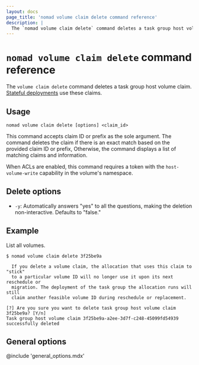```yaml
---
layout: docs
page_title: 'nomad volume claim delete command reference'
description: |
  The `nomad volume claim delete` command deletes a task group host volume claim.
---
```


# `nomad volume claim delete` command reference

The `volume claim delete` command deletes a task group host volume claim.
[Stateful deployments][stateful deployments] use these claims.

## Usage

```plaintext
nomad volume claim delete [options] <claim_id>
```

This command accepts claim ID or prefix as the sole argument. The command
deletes the claim if there is an exact match based on the provided claim
ID or prefix, Otherwise, the command displays a list of matching claims and
information.

When ACLs are enabled, this command requires a token with the
`host-volume-write` capability in the volume's namespace.

## Delete options

- `-y`: Automatically answers "yes" to all the questions, making the deletion
  non-interactive. Defaults to "false."

## Example

List all volumes.

```shell-session
$ nomad volume claim delete 3f25be9a

  If you delete a volume claim, the allocation that uses this claim to "stick"
  to a particular volume ID will no longer use it upon its next reschedule or
  migration. The deployment of the task group the allocation runs will still
  claim another feasible volume ID during reschedule or replacement.

[?] Are you sure you want to delete task group host volume claim 3f25be9a? [Y/n]
Task group host volume claim 3f25be9a-a2ee-3d7f-c248-45099fd54939 successfully deleted
```

## General options

@include 'general_options.mdx'

[stateful deployments]: /nomad/docs/concepts/stateful-deployments
